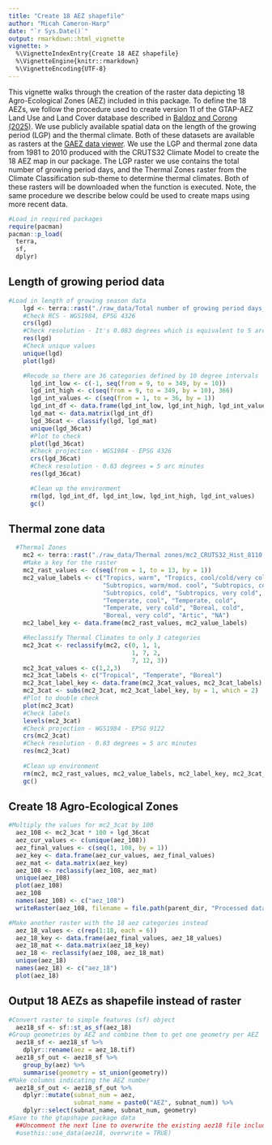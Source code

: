 ```yaml
---
title: "Create 18 AEZ shapefile"
author: "Micah Cameron-Harp"
date: "`r Sys.Date()`"
output: rmarkdown::html_vignette
vignette: >
  %\VignetteIndexEntry{Create 18 AEZ shapefile}
  %\VignetteEngine{knitr::rmarkdown}
  %\VignetteEncoding{UTF-8}
---
```


This vignette walks through the creation of the raster data depicting 18 Agro-Ecological Zones (AEZ) included in this package. To define the 18 AEZs, we follow the procedure used to create version 11 of the GTAP-AEZ Land Use and Land Cover database described in [Baldoz and Corong (2025)](https://www.gtap.agecon.purdue.edu/resources/res_display.asp?RecordID=7407). We use publicly available spatial data on the length of the growing period (LGP) and the thermal climate. Both of these datasets are available as rasters at the [GAEZ data viewer](https://gaez.fao.org/pages/data-viewer). We use the LGP and thermal zone data from 1981 to 2010 produced with the CRUTS32 Climate Model to create the 18 AEZ map in our package. The LGP raster we use contains the total number of growing period days, and the Thermal Zones raster from the Climate Classification sub-theme to determine thermal climates. Both of these rasters will be downloaded when the \link[gtapshape]{getrawdata} function is executed. Note, the same procedure we describe below could be used to create maps using more recent data.

```r
#Load in required packages 
require(pacman)
pacman::p_load(
  terra,
  sf,
  dplyr)
```

## Length of growing period data

```r
#Load in length of growing season data
    lgd <- terra::rast("./raw_data/Total number of growing period days_1981 to 2010/lgd_CRUTS32_Hist_8110.tif")
    #Check RCS - WGS1984, EPSG 4326
    crs(lgd)  
    #Check resolution - It's 0.083 degrees which is equivalent to 5 arc minutes
    res(lgd) 
    #Check unique values
    unique(lgd)
    plot(lgd)
```



```r
    #Recode so there are 36 categories defined by 10 degree intervals
      lgd_int_low <- c(-1, seq(from = 9, to = 349, by = 10))
      lgd_int_high <- c(seq(from = 9, to = 349, by = 10), 366)
      lgd_int_values <- c(seq(from = 1, to = 36, by = 1))
      lgd_int_df <- data.frame(lgd_int_low, lgd_int_high, lgd_int_values)
      lgd_mat <- data.matrix(lgd_int_df)
      lgd_36cat <- classify(lgd, lgd_mat)  
      unique(lgd_36cat)
      #Plot to check
      plot(lgd_36cat)
      #Check projection - WGS1984 - EPSG 4326 
      crs(lgd_36cat)  
      #Check resolution - 0.83 degrees = 5 arc minutes
      res(lgd_36cat) 

      #Clean up the environment
      rm(lgd, lgd_int_df, lgd_int_low, lgd_int_high, lgd_int_values)
      gc()
```

## Thermal zone data

```r
  #Thermal Zones
    mc2 <- terra::rast("./raw_data/Thermal zones/mc2_CRUTS32_Hist_8110.tif")
    #Make a key for the raster
    mc2_rast_values <- c(seq(from = 1, to = 13, by = 1))
    mc2_value_labels <- c("Tropics, warm", "Tropics, cool/cold/very cold", 
                          "Subtropics, warm/mod. cool", "Subtropics, cool", 
                          "Subtropics, cold", "Subtropics, very cold", 
                          "Temperate, cool", "Temperate, cold", 
                          "Temperate, very cold", "Boreal, cold", 
                          "Boreal, very cold", "Artic", "NA")
    mc2_label_key <- data.frame(mc2_rast_values, mc2_value_labels)

    #Reclassify Thermal Climates to only 3 categories
    mc2_3cat <- reclassify(mc2, c(0, 1, 1,
                                  1, 7, 2,
                                  7, 12, 3))  
    mc2_3cat_values <- c(1,2,3)
    mc2_3cat_labels <- c("Tropical", "Temperate", "Boreal")
    mc2_3cat_label_key <- data.frame(mc2_3cat_values, mc2_3cat_labels)
    mc2_3cat <- subs(mc2_3cat, mc2_3cat_label_key, by = 1, which = 2)
    #Plot to double check
    plot(mc2_3cat)
    #Check labels
    levels(mc2_3cat)
    #Check projection - WGS1984 - EPSG 9122 
    crs(mc2_3cat)  
    #Check resolution - 0.83 degrees = 5 arc minutes
    res(mc2_3cat) 
    
    #Clean up environment
    rm(mc2, mc2_rast_values, mc2_value_labels, mc2_label_key, mc2_3cat_values, mc2_3cat_labels, mc2_3cat_label_key)
    gc()
```

## Create 18 Agro-Ecological Zones

```r

#Multiply the values for mc2_3cat by 100
  aez_108 <- mc2_3cat * 100 + lgd_36cat
  aez_cur_values <- c(unique(aez_108))
  aez_final_values <- c(seq(1, 108, by = 1))
  aez_key <- data.frame(aez_cur_values, aez_final_values)
  aez_mat <- data.matrix(aez_key)
  aez_108 <- reclassify(aez_108, aez_mat)    
  unique(aez_108)
  plot(aez_108)
  aez_108
  names(aez_108) <- c("aez_108")
  writeRaster(aez_108, filename = file.path(parent_dir, "Processed data/aez_108.tif"), overwrite = TRUE)

#Make another raster with the 18 aez categories instead
  aez_18_values <- c(rep(1:18, each = 6)) 
  aez_18_key <- data.frame(aez_final_values, aez_18_values)
  aez_18_mat <- data.matrix(aez_18_key)  
  aez_18 <- reclassify(aez_108, aez_18_mat)  
  unique(aez_18)  
  names(aez_18) <- c("aez_18")
  plot(aez_18)
```

## Output 18 AEZs as shapefile instead of raster

```r
#Convert raster to simple features (sf) object
  aez18_sf <- sf::st_as_sf(aez_18)
#Group geometries by AEZ and combine them to get one geometry per AEZ
  aez18_sf <- aez18_sf %>%
    dplyr::rename(aez = aez_18.tif)
  aez18_sf_out <- aez18_sf %>%
    group_by(aez) %>% 
    summarise(geometry = st_union(geometry))
#Make columns indicating the AEZ number
  aez18_sf_out <- aez18_sf_out %>%
    dplyr::mutate(subnat_num = aez,
                  subnat_name = paste0("AEZ", subnat_num)) %>%
    dplyr::select(subnat_name, subnat_num, geometry)
#Save to the gtapshape package data
  ##Uncomment the next line to overwrite the existing aez18 file included with the package
  #usethis::use_data(aez18, overwrite = TRUE)
```
